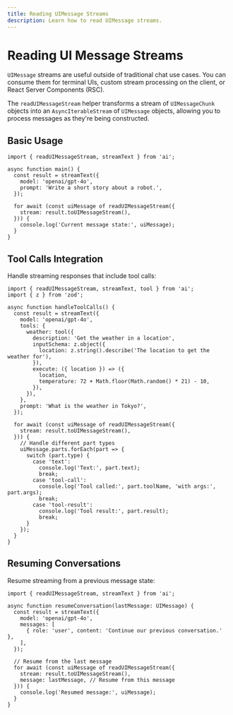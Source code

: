 ```yaml
---
title: Reading UIMessage Streams
description: Learn how to read UIMessage streams.
---
```


# Reading UI Message Streams

`UIMessage` streams are useful outside of traditional chat use cases. You can consume them for terminal UIs, custom stream processing on the client, or React Server Components (RSC).

The `readUIMessageStream` helper transforms a stream of `UIMessageChunk` objects into an `AsyncIterableStream` of `UIMessage` objects, allowing you to process messages as they're being constructed.

## Basic Usage

```tsx
import { readUIMessageStream, streamText } from 'ai';

async function main() {
  const result = streamText({
    model: 'openai/gpt-4o',
    prompt: 'Write a short story about a robot.',
  });

  for await (const uiMessage of readUIMessageStream({
    stream: result.toUIMessageStream(),
  })) {
    console.log('Current message state:', uiMessage);
  }
}
```

## Tool Calls Integration

Handle streaming responses that include tool calls:

```tsx
import { readUIMessageStream, streamText, tool } from 'ai';
import { z } from 'zod';

async function handleToolCalls() {
  const result = streamText({
    model: 'openai/gpt-4o',
    tools: {
      weather: tool({
        description: 'Get the weather in a location',
        inputSchema: z.object({
          location: z.string().describe('The location to get the weather for'),
        }),
        execute: ({ location }) => ({
          location,
          temperature: 72 + Math.floor(Math.random() * 21) - 10,
        }),
      }),
    },
    prompt: 'What is the weather in Tokyo?',
  });

  for await (const uiMessage of readUIMessageStream({
    stream: result.toUIMessageStream(),
  })) {
    // Handle different part types
    uiMessage.parts.forEach(part => {
      switch (part.type) {
        case 'text':
          console.log('Text:', part.text);
          break;
        case 'tool-call':
          console.log('Tool called:', part.toolName, 'with args:', part.args);
          break;
        case 'tool-result':
          console.log('Tool result:', part.result);
          break;
      }
    });
  }
}
```

## Resuming Conversations

Resume streaming from a previous message state:

```tsx
import { readUIMessageStream, streamText } from 'ai';

async function resumeConversation(lastMessage: UIMessage) {
  const result = streamText({
    model: 'openai/gpt-4o',
    messages: [
      { role: 'user', content: 'Continue our previous conversation.' },
    ],
  });

  // Resume from the last message
  for await (const uiMessage of readUIMessageStream({
    stream: result.toUIMessageStream(),
    message: lastMessage, // Resume from this message
  })) {
    console.log('Resumed message:', uiMessage);
  }
}
```
